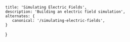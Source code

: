 
    title: 'Simulating Electric Fields',
    description: 'Building an electric field simulation',
    alternates: {
       canonical: '/simulating-electric-fields',
    }
}

<Title className='mb-7' title={'Simulating Electric Fields'} date={new Date(2025, 0, 1)} />

<article className="mb-7">Here is a simulation of an electric field.</article>

<ElectricField/>